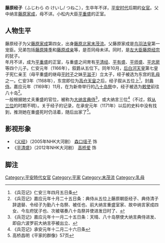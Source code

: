 {{東亞女性歷史人物
|名稱 =藤原经子
|身份 =
|國家 =日本
|屆數 =
|最高職務 =
|前任 =
|繼任 = 
|畫像=
|說明=
|姓=藤原
|名=经子
|姓名=
|字=
|官職 =
|封爵 =
|封號 =
|位號=
|位階=从三位
|御稱號 =<!--日本皇族之稱號-->
|宮號1 =<!--日本皇族之宮號-->
|宮號2 =<!--朝鮮王族之宮號-->
|封地 =
|湯沐邑 =
|神號 =
|尊號 =
|族裔 = 
|信仰 = <!--指的是宗教信仰-->
|旗籍 =<!--清朝旗人專用-->
|氏族 =藤原氏
|府邸 =
|世系 = [[藤原氏|藤原氏]][[藤原北家|藤原北家]][[末茂流|末茂流]]
|初名 =
|乳名 =<!--日本、朝鮮、琉球以外人物用-->
|幼名 =<!--日本人用-->
|兒名 =<!--朝鮮人用-->
|童名 =<!--琉球人用-->
|小字=
|號=
|法號=
|院號=
|其他名號=
|出生日期=不详
|出生地點=
|婚年=不详
|逝世日期=不详
|逝世地點=
|諡號=
|墓葬=
|祠廟=
|父親=[[藤原家成|藤原家成]]
|嫡母=
|母親=不详
|夫=[[平重盛|平重盛]]
|婚姻名份= 正室
|夫之父=
|夫之母=
|夫之嫡母=
|夫之元配=
|夫之正室=
|夫之繼室=
|夫之平妻=
|夫之側室=
|兄弟=
|姊妹=
|嫡兄弟=
|嫡姊妹=
|庶兄弟=
|庶姊妹=
|同胞兄弟= 
|同胞姊妹=
|異母兄弟=
|異母姊妹=
|異父兄弟=
|異父姊妹=
|繼兄弟=
|繼姊妹=
|子=[[平清经|平清经]]<br/>[[平有盛|平有盛]]<br/>[[平师盛|平师盛]]<br/>[[平忠房|平忠房]]
|女=
|養子=
|養女=
|繼子=
|繼女=
|其他親屬 =
|經歷 = 
|著作 =
|注釋=
}}
'''藤原经子'''（ふじわら の けいし/ つねこ），生卒年不详，[[平安时代|平安时代]]后期的[[女官|女官]]。父中纳言[[藤原家成|藤原家成]]，母不详。小松内大臣[[平重盛|平重盛]]的正室。
==人物生平==
藤原经子为父[[藤原家成|藤原家成]]第四女，出身[[藤原北家|藤原北家]][[末茂流|末茂流]]。父藤原家成是[[鸟羽天皇|鸟羽法皇]]第一宠臣。兄弟包括[[藤原隆季|藤原隆季]]和[[藤原成亲|藤原成亲]]等，是否同母未详。同时，是[[左大臣|左大臣]][[藤原经宗|藤原经宗]]的犹子。<br />

年月不详，成为[[平重盛|平重盛]]的正室，与重盛之间育有[[平清经|平清经]]、[[平有盛|平有盛]]、[[平师盛|平师盛]]、[[平忠房|平忠房]]等四个儿子。仁安元年（1166年），叙爵从五位下。同年10月，[[后白河天皇|后白河天皇]]第七皇子宪仁亲王（母平重盛的继母[[平时子|平时子]]之妹[[平滋子|平滋子]]）立太子，经子被选为东宫的[[乳母|乳母]]之一。仁安3年（1168年），东宫即位为[[高仓天皇|高仓天皇]]之后，经子叙从五位上<ref>《兵范记》仁安三年四月五日条</ref>，封[[典侍|典侍]]。嘉应元年（1169年）11月，在为新帝举行的[[八十岛祭|八十岛祭]]中，经子被选为[[敕使|敕使]]前往八十岛<ref>《兵范记》嘉应元年十月二十五日条：典侍从五位上藤原朝臣经子、典侍清子辞退替、令经子为勤八十岛祭、被任也、前大纳言重盛室家、故中纳言家成四女、今左府犹子也、次被堪奏八十岛祭并使进发日时了、</ref>。<br />

一般根据她丈夫重盛的官位，被称为[[大纳言|大纳言]][[典侍|典侍]]<ref>《兵范记》嘉应元年十一月二十五日条：天晴、八十岛祭使大纳言典侍进发、即自六波罗前大纳言亭被出立、</ref>，或大纳言三位<ref>《兵范记》承安元年十二月二十六日条</ref>（不过，叙[[从三位|从三位]]的时期不明）。关于经子的记录，在承安元年（1171年）以后的史料中没有找到，推测她在重盛死时仍活着，随后出家了<ref>高桥昌明《平家的群像》57页</ref>。
==影视形象==
* 《[[义经_(大河剧)|义经]]》（2005年NHK大河剧） [[森口瑶子|森口瑶子]] 饰 
* 《[[平清盛_(大河剧)|平清盛]]》（2012年NHK大河剧） [[高桥爱|高桥爱]] 饰 

==脚注==
<references />

[[Category:平安時代女官|Category:平安時代女官]]
[[Category:平家|Category:平家]]
[[Category:末茂流|Category:末茂流]]
[[Category:乳母|Category:乳母]]
